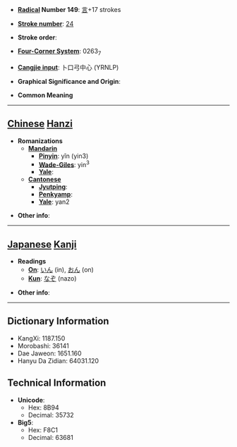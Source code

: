* '''[[Wiktionary:Chinese radical index| Radical]] Number 149''': [[Wiktionary:Chinese radical index 言|言]]+17 strokes

* '''[[Wiktionary:Chinese total strokes index|Stroke number]]''': [[Wiktionary:Chinese total strokes index 24|24]]

* '''Stroke order''': 

* '''[[Wiktionary:Chinese four corner index|Four-Corner System]]''': 0263<sub>7</sub>

* '''[[Wiktionary:Chinese Cangjie index|Cangjie input]]''': 卜口弓中心 (YRNLP)

* '''Graphical Significance and Origin''': 

* '''Common Meaning'''

----

== [[Chinese]] [[Hanzi]] ==

* '''Romanizations'''
** '''[[Mandarin]]'''
*** '''[[Pinyin]]''': yǐn (yin3)
*** '''[[Wade-Giles]]''': yin<sup>3</sup>
*** '''[[Yale]]''': 
** '''[[Cantonese]]'''
*** '''[[Jyutping]]''':
*** '''[[Penkyamp]]''': 
*** '''[[Yale]]''': yan2

* '''Other info''': 

----

== [[Japanese]] [[Kanji]] ==

* '''Readings'''
** '''[[On]]''': [[いん]] (in), [[おん]] (on)
** '''[[Kun]]''': [[なぞ]] (nazo)

* '''Other info''':  

----

== Dictionary Information ==

* KangXi: 1187.150
* Morobashi: 36141
* Dae Jaweon: 1651.160
* Hanyu Da Zidian: 64031.120

== Technical Information ==

* '''Unicode''':
** Hex: 8B94
** Decimal: 35732
* '''Big5''':
** Hex: F8C1
** Decimal: 63681
